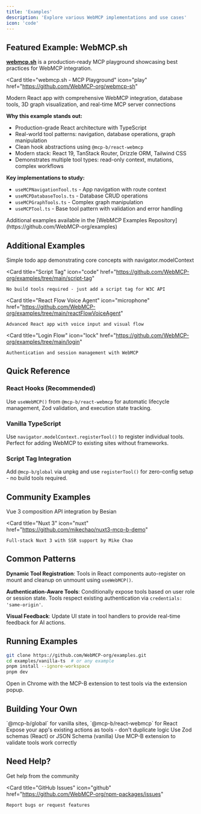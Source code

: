 ```yaml
---
title: 'Examples'
description: 'Explore various WebMCP implementations and use cases'
icon: 'code'
---
```


## Featured Example: WebMCP.sh

**[webmcp.sh](https://webmcp.sh)** is a production-ready MCP playground showcasing best practices for WebMCP integration.

<Card
  title="webmcp.sh - MCP Playground"
  icon="play"
  href="https://github.com/WebMCP-org/webmcp-sh"
>
  Modern React app with comprehensive WebMCP integration, database tools, 3D graph visualization, and real-time MCP server connections
</Card>

**Why this example stands out:**
- Production-grade React architecture with TypeScript
- Real-world tool patterns: navigation, database operations, graph manipulation
- Clean hook abstractions using `@mcp-b/react-webmcp`
- Modern stack: React 19, TanStack Router, Drizzle ORM, Tailwind CSS
- Demonstrates multiple tool types: read-only context, mutations, complex workflows

**Key implementations to study:**
- `useMCPNavigationTool.ts` - App navigation with route context
- `useMCPDatabaseTools.ts` - Database CRUD operations
- `useMCPGraphTools.ts` - Complex graph manipulation
- `useMCPTool.ts` - Base tool pattern with validation and error handling

<Info>
  Additional examples available in the [WebMCP Examples Repository](https://github.com/WebMCP-org/examples)
</Info>

## Additional Examples

<CardGroup cols={2}>
  <Card
    title="Vanilla TypeScript"
    icon="js"
    href="https://github.com/WebMCP-org/examples/tree/main/vanilla-ts"
  >
    Simple todo app demonstrating core concepts with navigator.modelContext
  </Card>

  <Card
    title="Script Tag"
    icon="code"
    href="https://github.com/WebMCP-org/examples/tree/main/script-tag"
  >
    No build tools required - just add a script tag for W3C API
  </Card>

  <Card
    title="React Flow Voice Agent"
    icon="microphone"
    href="https://github.com/WebMCP-org/examples/tree/main/reactFlowVoiceAgent"
  >
    Advanced React app with voice input and visual flow
  </Card>

  <Card
    title="Login Flow"
    icon="lock"
    href="https://github.com/WebMCP-org/examples/tree/main/login"
  >
    Authentication and session management with WebMCP
  </Card>
</CardGroup>

## Quick Reference

### React Hooks (Recommended)
Use `useWebMCP()` from `@mcp-b/react-webmcp` for automatic lifecycle management, Zod validation, and execution state tracking.

### Vanilla TypeScript
Use `navigator.modelContext.registerTool()` to register individual tools. Perfect for adding WebMCP to existing sites without frameworks.

### Script Tag Integration
Add `@mcp-b/global` via unpkg and use `registerTool()` for zero-config setup - no build tools required.

## Community Examples

<CardGroup cols={2}>
  <Card
    title="Vue.js"
    icon="vuejs"
    href="https://github.com/bestian/vue-MCP-B-demo"
  >
    Vue 3 composition API integration by Besian
  </Card>

  <Card
    title="Nuxt 3"
    icon="nuxt"
    href="https://github.com/mikechao/nuxt3-mcp-b-demo"
  >
    Full-stack Nuxt 3 with SSR support by Mike Chao
  </Card>
</CardGroup>

## Common Patterns

**Dynamic Tool Registration**: Tools in React components auto-register on mount and cleanup on unmount using `useWebMCP()`.

**Authentication-Aware Tools**: Conditionally expose tools based on user role or session state. Tools respect existing authentication via `credentials: 'same-origin'`.

**Visual Feedback**: Update UI state in tool handlers to provide real-time feedback for AI actions.

## Running Examples

```bash
git clone https://github.com/WebMCP-org/examples.git
cd examples/vanilla-ts  # or any example
pnpm install --ignore-workspace
pnpm dev
```

Open in Chrome with the MCP-B extension to test tools via the extension popup.

## Building Your Own

<Steps>
  <Step title="Choose your approach">
    `@mcp-b/global` for vanilla sites, `@mcp-b/react-webmcp` for React
  </Step>

  <Step title="Wrap existing functionality">
    Expose your app's existing actions as tools - don't duplicate logic
  </Step>

  <Step title="Add validation">
    Use Zod schemas (React) or JSON Schema (vanilla)
  </Step>

  <Step title="Test with extension">
    Use MCP-B extension to validate tools work correctly
  </Step>
</Steps>

## Need Help?

<CardGroup>
  <Card
    title="GitHub Discussions"
    icon="comment"
    href="https://github.com/WebMCP-org/WebMCP/discussions"
  >
    Get help from the community
  </Card>

  <Card
    title="GitHub Issues"
    icon="github"
    href="https://github.com/WebMCP-org/npm-packages/issues"
  >
    Report bugs or request features
  </Card>
</CardGroup>
